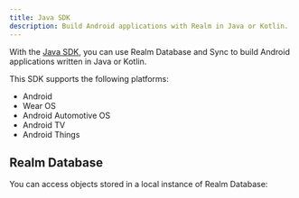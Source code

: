 ```yaml
---
title: Java SDK
description: Build Android applications with Realm in Java or Kotlin.
---
```


With the [Java SDK](https://github.com/realm/realm-java), you can use
Realm Database and Sync to build Android applications written in Java or
Kotlin.

This SDK supports the following platforms:

- Android
- Wear OS
- Android Automotive OS
- Android TV
- Android Things

## Realm Database

You can access objects stored in a local
instance of Realm Database:
